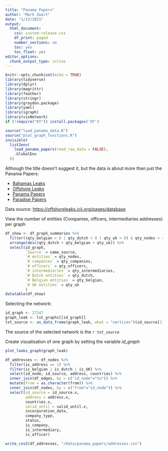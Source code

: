 ```yaml
---
title: "Panama Papers"
author: "Mark Zwart"
date: "1/13/2021"
output:
  html_document:
    css: custom-release.css
    df_print: paged
    number_sections: no
    toc: yes
    toc_float: yes
editor_options:
  chunk_output_type: inline
---
```


```r
knitr::opts_chunk$set(echo = TRUE)
library(tidyverse)
library(dplyr)
library(magrittr)
library(feather)
library(stringr)
library(graydon.package)
library(yaml)
library(igraph)
library(visNetwork)
if (!require("DT")) install.packages('DT')

source("load_panama_data.R")
source("plot_graph_functions.R")
invisible(
  list2env(
    load_panama_papers(read_raw_data = FALSE),
    .GlobalEnv
  ))
```


Although the title doesn't suggest it, but the data is about more than just the Panama Papers:

* [Bahamas Leaks](https://en.wikipedia.org/wiki/Bahamas_Leaks)
* [Offshore Leaks](https://en.wikipedia.org/wiki/Offshore_Leaks)
* [Panama Papers](https://en.wikipedia.org/wiki/Panama_Papers)
* [Paradise Papers](https://en.wikipedia.org/wiki/Paradise_Papers)

Data source: [https://offshoreleaks.icij.org/pages/database](https://offshoreleaks.icij.org/pages/database)


View the number of entities (Companies, officers, intermediaries addresses) per graph

```r
df_show <- df_graph_summaries %>% 
  filter((qty_belgian > 0 | qty_dutch > 0 | qty_uk > 0) & qty_nodes < 400) %>% 
  arrange(desc(qty_dutch + qty_belgian + qty_uk)) %>% 
  select(id_graph,
         `Source` = name_source,
         `# entities` = qty_nodes,
         `# companies` = qty_companies,
         `# officers` = qty_officers,
         `# intermediaries` = qty_intermediaries,
         `# Dutch entities` = qty_dutch,
         `# Belgian entities` = qty_belgian,
         `# UK entities` = qty_uk
         ) 
datatable(df_show)
```


Selecting the network:
```r
id_graph <- 27347	
graph_leak <- lst_graphs[[id_graph]]
txt_source <- as_data_frame(graph_leak, what = "vertices")$id_source[1]
```

The source of the selected network is the *`r txt_source`*

Create visualisation of one graph by setting the variable *id_graph*
```r
plot_leaks_graph(graph_leak)
```

```r
df_addresses <- df_nodes %>% 
  filter(is_address == 1) %>% 
  filter(is_belgian | is_dutch | is_UK) %>% 
  select(id_node, id_source, address, countries) %>% 
  inner_join(df_edges, by = c("id_node"="to")) %>% 
  mutate(from = as.character(from)) %>% 
  inner_join(df_nodes, by = c("from"="id_node")) %>% 
  select(id_source = id_source.x,
         address = address.x,
         countries.x,
         valid_until = valid_until.x,
         incorporation_date,
         company_type,
         status,
         is_company,
         is_intermediary,
         is_officer)

write_csv2(df_addresses, "/data/panama_papers/addresses.csv")
```

